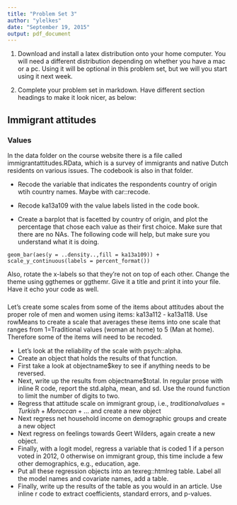 ---
title: "Problem Set 3"
author: "ylelkes"
date: "September 19, 2015"
output: pdf_document
---

1. Download and install a latex distribution onto your home computer. You will need a different distribution depending on whether you have a mac or a pc. Using it will be optional in this problem set, but we will you start using it next week. 

2. Complete your problem set in markdown. Have different section headings to make it look nicer, as below:

## Immigrant attitudes

### Values

In the data folder on the course website there is a file called immigrantattitudes.RData, which is a survey of immigrants and native Dutch residents on various issues. The codebook is also in that folder.

* Recode the variable that indicates the respondents country of origin wtih country names. Maybe with car::recode.

* Recode ka13a109 with the value labels listed in the code book.

* Create a barplot that is facetted by country of origin, and plot the percentage that chose each value as their first choice. Make sure that there are no NAs. The following code will help, but make sure you understand what it is doing. 

```
geom_bar(aes(y = ..density..,fill = ka13a109)) +   scale_y_continuous(labels = percent_format())
```

Also, rotate the x-labels so that they're not on top of each other. Change the theme using ggthemes or ggthemr. Give it a title and print it into your file. Have it echo your code as well.

###
Let's create some scales from some of the items about attitudes about the proper role of men and women using items: ka13a112 - ka13a118. Use rowMeans to create a scale that averages these items into one scale that ranges from 1=Traditional values (woman at home) to 5 (Man at home). Therefore some of the items will need to be recoded.

* Let's look at the reliability of the scale with psych::alpha. 
* Create an object that holds the results of that function.
* First take a look at objectname$key to see if anything needs to be reversed. 
* Next, write up the results from objectname$total. In regular prose with inline R code, report the std.alpha, mean, and sd. Use the round function to limit the number of digits to two. 
* Regress that attitude scale on immigrant group, i.e.,
$traditionalvalues=Turkish+Moroccan+...$ and create a new object
* Next regress net household income on demographic groups and create a new object
* Next regress on feelings towards Geert Wilders, again create a new object.
* Finally, with a logit model, regress a variable that is coded 1 if a person voted in 2012, 0 otherwise on immigrant group, this time include a few other demographics, e.g., education, age. 
* Put all these regression objects into an texreg::htmlreg table. Label all the model names and covariate names, add a table. 
* Finally, write up the results of the table as you would in an article. Use inline r code to extract coefficients, standard errors, and p-values.  